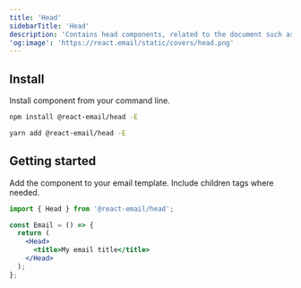 ```yaml
---
title: 'Head'
sidebarTitle: 'Head'
description: 'Contains head components, related to the document such as style and meta elements.'
'og:image': 'https://react.email/static/covers/head.png'
---
```



## Install

Install component from your command line.

<CodeGroup>

```sh npm
npm install @react-email/head -E
```

```sh yarn
yarn add @react-email/head -E
```

</CodeGroup>

## Getting started

Add the component to your email template. Include children tags where needed.

```jsx
import { Head } from '@react-email/head';

const Email = () => {
  return (
    <Head>
      <title>My email title</title>
    </Head>
  );
};
```

<Support />
